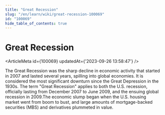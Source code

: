 ```yaml
---
title: "Great Recession"
slug: "/en/learn/wiki/great-recession-100069"
id: "100069"
hide_table_of_contents: true
---
```



# Great Recession

<ArticleMeta id={100069} updatedAt={'2023-09-26 13:58:47'} />
<div className='border-solid border-b border-t-0 my-4 border-[var(--ifm-color-gray-300)]' />

The Great Recession was the sharp decline in economic activity that started in 2007 and lasted several years, spilling into global economies. It is considered the most significant downturn since the Great Depression in the 1930s. The term "Great Recession" applies to both the U.S. recession, officially lasting from December 2007 to June 2009, and the ensuing global recession in 2009.The economic slump began when the U.S. housing market went from boom to bust, and large amounts of mortgage-backed securities (MBS) and derivatives plummeted in value.

